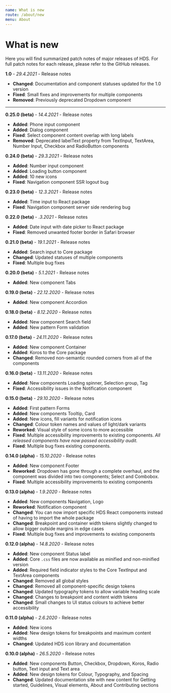 ```yaml
---
name: What is new
route: /about/new
menu: About
---
```



# What is new

<LargeParagraph>
    Here you will find summarized patch notes of major releases of HDS. For full patch notes for each release, please refer to the <Link href="https://github.com/City-of-Helsinki/helsinki-design-system/releases" external>GitHub releases</Link>.
</LargeParagraph>

<p><strong>1.0</strong> - <em>29.4.2021</em> - <Link href="https://github.com/City-of-Helsinki/helsinki-design-system/releases/tag/v1.0" external>Release notes</Link></p>

- **Changed**: Documentation and component statuses updated for the 1.0 version
- **Fixed**: Small fixes and improvements for multiple components
- **Removed**: Previously deprecated Dropdown component

<hr />

<p><strong>0.25.0 (beta)</strong> - <em>14.4.2021</em> - <Link href="https://github.com/City-of-Helsinki/helsinki-design-system/releases/tag/v0.25.0" external>Release notes</Link></p>

- **Added**: Phone input component
- **Added**: Dialog component
- **Fixed**: Select component content overlap with long labels
- **Removed**: Deprecated labelText property from TextInput, TextArea, Number Input, Checkbox and RadioButton components

<p><strong>0.24.0 (beta)</strong> - <em>29.3.2021</em> - <Link href="https://github.com/City-of-Helsinki/helsinki-design-system/releases/tag/v0.24.0" external>Release notes</Link></p>

- **Added**: Number input component
- **Added**: Loading button component
- **Added**: 10 new icons
- **Fixed**: Navigation component SSR logout bug

<p><strong>0.23.0 (beta)</strong> - <em>12.3.2021</em> - <Link href="https://github.com/City-of-Helsinki/helsinki-design-system/releases/tag/v0.23.0" external>Release notes</Link></p>

- **Added**: Time input to React package
- **Fixed**: Navigation component server side rendering bug

<p><strong>0.22.0 (beta)</strong> - <em>.3.2021</em> - <Link href="https://github.com/City-of-Helsinki/helsinki-design-system/releases/tag/v0.22.0" external>Release notes</Link></p>

- **Added**: Date input with date picker to React package
- **Fixed**: Removed unwanted footer border in Safari browser

<p><strong>0.21.0 (beta)</strong> - <em>19.1.2021</em> - <Link href="https://github.com/City-of-Helsinki/helsinki-design-system/releases/tag/v0.21.0" external>Release notes</Link></p>

- **Added**: Search input to Core package
- **Changed**: Updated statuses of multiple components
- **Fixed**: Multiple bug fixes

<p><strong>0.20.0 (beta)</strong> - <em>5.1.2021</em> - <Link href="https://github.com/City-of-Helsinki/helsinki-design-system/releases/tag/v0.20.0" external>Release notes</Link></p>

- **Added**: New component Tabs

<p><strong>0.19.0 (beta)</strong> - <em>22.12.2020</em> - <Link href="https://github.com/City-of-Helsinki/helsinki-design-system/releases/tag/v0.19.0" external>Release notes</Link></p>

- **Added**: New component Accordion

<p><strong>0.18.0 (beta)</strong> - <em>8.12.2020</em> - <Link href="https://github.com/City-of-Helsinki/helsinki-design-system/releases/tag/v0.18.0" external>Release notes</Link></p>

- **Added**: New component Search field
- **Added**: New pattern Form validation

<p><strong>0.17.0 (beta)</strong> - <em>24.11.2020</em> - <Link href="https://github.com/City-of-Helsinki/helsinki-design-system/releases/tag/v0.17.0" external>Release notes</Link></p>

- **Added**: New component Container
- **Added**: Koros to the Core package
- **Changed**: Removed non-semantic rounded corners from all of the components

<p><strong>0.16.0 (beta)</strong> - <em>13.11.2020</em> - <Link href="https://github.com/City-of-Helsinki/helsinki-design-system/releases/tag/v0.16.0" external>Release notes</Link></p>

- **Added**: New components Loading spinner, Selection group, Tag
- **Fixed**: Accessibility issues in the Notification component

<p><strong>0.15.0 (beta)</strong> - <em>29.10.2020</em> - <Link href="https://github.com/City-of-Helsinki/helsinki-design-system/releases/tag/v0.15.0" external>Release notes</Link></p>

- **Added**: First pattern Forms
- **Added**: New components Tooltip, Card
- **Added**: New icons, fill variants for notification icons
- **Changed**: Colour token names and values of light/dark variants
- **Reworked**: Visual style of some icons to more accessible
- **Fixed**: Multiple accessibility improvements to existing components. *All released components have now passed accessibility audit.*
- **Fixed**: Multiple bug fixes existing components. 

<p><strong>0.14.0 (alpha)</strong> - <em>15.10.2020</em> - <Link href="https://github.com/City-of-Helsinki/helsinki-design-system/releases/tag/v0.14.0" external>Release notes</Link></p>

- **Added**: New component Footer
- **Reworked**: Dropdown has gone through a complete overhaul, and the component was divided into two components; Select and Combobox.
- **Fixed**: Multiple accessibility improvements to existing components

<p><strong>0.13.0 (alpha)</strong> - <em>1.9.2020</em> - <Link href="https://github.com/City-of-Helsinki/helsinki-design-system/releases/tag/v0.13.0" external>Release notes</Link></p>

- **Added**: New components Navigation, Logo
- **Reworked**: Notification component
- **Changed**: You can now import specific HDS React components instead of having to import the whole package
- **Changed**: Breakpoint and container width tokens slightly changed to allow bigger outside margins in edge cases
- **Fixed**: Multiple bug fixes and improvements to existing components

<p><strong>0.12.0 (alpha)</strong> - <em>14.8.2020</em> - <Link href="https://github.com/City-of-Helsinki/helsinki-design-system/releases/tag/v0.12.0" external>Release notes</Link></p>

- **Added**: New component Status label
- **Added**: Core `.css` files are now available as minified and non-minified version
- **Added**: Required field indicator styles to the Core TextInput and TextArea components
- **Changed**: Removed all global styles
- **Changed**: Removed all component-specific design tokens
- **Changed**: Updated typography tokens to allow variable heading scale
- **Changed**: Changes to breakpoint and content width tokens
- **Changed**: Small changes to UI status colours to achieve better accessibility

<p><strong>0.11.0 (alpha)</strong> - <em>2.6.2020</em> - <Link href="https://github.com/City-of-Helsinki/helsinki-design-system/releases/tag/v0.11.0" external>Release notes</Link></p>

- **Added**: New icons
- **Added**: New design tokens for breakpoints and maximum content widths
- **Changed**: Updated HDS icon library and documentation

<p><strong>0.10.0 (alpha)</strong> - <em>26.5.2020</em> - <Link href="https://github.com/City-of-Helsinki/helsinki-design-system/releases/tag/v0.10.0" external>Release notes</Link></p>

- **Added**: New components Button, Checkbox, Dropdown, Koros, Radio button, Text input and Text area
- **Added**: New design tokens for Colour, Typography, and Spacing
- **Changed**: Updated documentation site with new content for Getting started, Guidelines, Visual elements, About and Contributing sections
